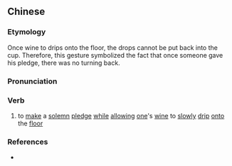 {{also|沥酒设誓}}
==Chinese==
{{zh-forms|s=沥酒设誓|type=211}}

===Etymology===
Once wine to drips onto the floor, the drops cannot be put back into the cup. Therefore, this gesture symbolized the fact that once someone gave his pledge, there was no turning back.

===Pronunciation===
{{zh-pron
|m=lìjiǔ shè shì
|cat=v
}}

===Verb===
{{zh-verb}}

# {{lb|zh|archaic}} to [[make]] a [[solemn]] [[pledge]] [[while]] [[allowing]] [[one]]'s [[wine]] to [[slowly]] [[drip]] [[onto]] the [[floor]]

===References===
* {{cite-book
|last=Luo
|first=Guanzhong
|authorlink=w:Luo Guanzhong
|coauthors=
|year=2006
|title=Annotated [[s:Romance of the Three Kingdoms/Chapter 4#19|Romance of the Three Kingdoms/Chapter 4]], page 57, note 38
|language=Mandarin
|publisher=
|location=
|isbn=957911305X
}}